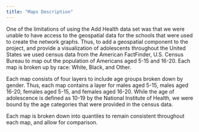 ```yaml
---
title: "Maps Description"
---
```


One of the limitations of using the Add Health data set was that we were unable to have access to the 
geospatial data for the schools that were used to create the network graphs. Thus, to add a geospatial
component to the project, and provide a visualization of adolescents  throughout the United States we 
used census data from the American FactFinder, U.S. Census Bureau to map out the population of Americans 
aged 5-15 and 16-20.  Each map is broken up by race: White, Black, and Other. 

Each map consists of four layers to include age groups broken down by gender. Thus, each map contains 
a layer for males aged 5-15, males aged 16-20, females aged 5-15, and females aged 16-20. While the 
age of adolescence is defined as 10-19 by the National Institute of Health, we were bound by the age 
categories that were provided in the census data.

Each map is broken down into quantiles to remain consistent throughout each map, and allow for 
comparison. 
